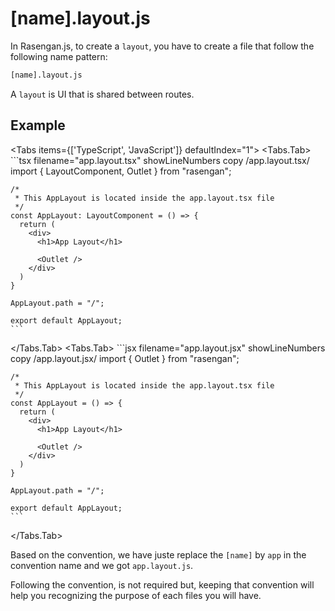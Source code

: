 
# [name].layout.js

In Rasengan.js, to create a `layout`, you have to create a file that follow the following name pattern: 

```txt showLineNumbers copy /layout.js/
[name].layout.js
```

A `layout` is UI that is shared between routes.

## Example 

<Tabs items={['TypeScript', 'JavaScript']} defaultIndex="1">
  <Tabs.Tab>
    ```tsx filename="app.layout.tsx" showLineNumbers copy /app.layout.tsx/
    import { LayoutComponent, Outlet } from "rasengan";

    /*
     * This AppLayout is located inside the app.layout.tsx file
     */
    const AppLayout: LayoutComponent = () => {
      return (
        <div>
          <h1>App Layout</h1>

          <Outlet />
        </div>
      )
    }
    
    AppLayout.path = "/";

    export default AppLayout;
    ```
  </Tabs.Tab>
  <Tabs.Tab>
    ```jsx filename="app.layout.jsx" showLineNumbers copy  /app.layout.jsx/
    import { Outlet } from "rasengan";

    /*
     * This AppLayout is located inside the app.layout.tsx file
     */
    const AppLayout = () => {
      return (
        <div>
          <h1>App Layout</h1>

          <Outlet />
        </div>
      )
    }
    
    AppLayout.path = "/";

    export default AppLayout;
    ```
  </Tabs.Tab>
</Tabs>

Based on the convention, we have juste replace the `[name]` by `app` in the convention name and we got `app.layout.js`.

<AlertBox>
Following the convention, is not required but, keeping that convention will help you recognizing the purpose of each files you will have.
</AlertBox>